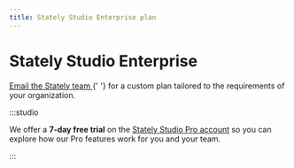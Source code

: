 ```yaml
---
title: Stately Studio Enterprise plan
---
```


# Stately Studio Enterprise

<p>
  <a href="mailto:sales@stately.com?subject=I'm interested in Stately Studio Enterprise plan">
    Email the Stately team
  </a>{' '}
  for a custom plan tailored to the requirements of your organization.
</p>

:::studio

We offer a **7-day free trial** on the [Stately Studio Pro account](studio-pro-plan.mdx) so you can explore how our Pro features work for you and your team.

:::

